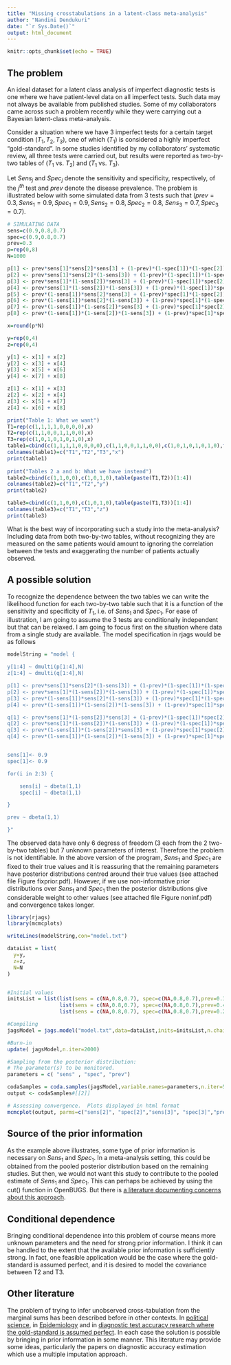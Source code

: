 ```yaml
---
title: "Missing crosstabulations in a latent-class meta-analysis"
author: "Nandini Dendukuri"
date: "`r Sys.Date()`"
output: html_document
---
```


```r
knitr::opts_chunk$set(echo = TRUE)
```

## The problem

An ideal dataset for a latent class analysis of imperfect diagnostic tests is one where we have patient-level data on all imperfect tests. Such data may not always be available from published studies. Some of my collaborators came across such a problem recently while they were carrying out a Bayesian latent-class meta-analysis. 

Consider a situation where we have 3 imperfect tests for a certain target condition ($T_1, T_2, T_3$), one of which ($T_1$) is considered a highly imperfect "gold-standard". In some studies identified by my collaborators' systematic review, all three tests were carried out, but results were reported as two-by-two tables of ($T_1$ vs. $T_2$) and ($T_1$ vs. $T_3$). 

Let $Sens_j$ and $Spec_j$ denote the sensitivity and specificity, respectively, of the $j^{th}$ test and $prev$ denote the disease prevalence. The problem is illustrated below with some simulated data from 3 tests such that $(prev=0.3, Sens_1=0.9, Spec_1=0.9, Sens_2=0.8, Spec_2=0.8,$ $Sens_3=0.7, Spec_3=0.7)$.

```r

# SIMULATING DATA
sens=c(0.9,0.8,0.7)
spec=c(0.9,0.8,0.7)
prev=0.3
p=rep(0,8)
N=1000

p[1] <- prev*sens[1]*sens[2]*sens[3] + (1-prev)*(1-spec[1])*(1-spec[2])*(1-spec[3])
p[2] <- prev*sens[1]*sens[2]*(1-sens[3]) + (1-prev)*(1-spec[1])*(1-spec[2])*spec[3]
p[3] <- prev*sens[1]*(1-sens[2])*sens[3] + (1-prev)*(1-spec[1])*spec[2]*(1-spec[3])
p[4] <- prev*sens[1]*(1-sens[2])*(1-sens[3]) + (1-prev)*(1-spec[1])*spec[2]*spec[3]
p[5] <- prev*(1-sens[1])*sens[2]*sens[3] + (1-prev)*spec[1]*(1-spec[2])*(1-spec[3])
p[6] <- prev*(1-sens[1])*sens[2]*(1-sens[3]) + (1-prev)*spec[1]*(1-spec[2])*spec[3]
p[7] <- prev*(1-sens[1])*(1-sens[2])*sens[3] + (1-prev)*spec[1]*spec[2]*(1-spec[3])
p[8] <- prev*(1-sens[1])*(1-sens[2])*(1-sens[3]) + (1-prev)*spec[1]*spec[2]*spec[3]

x=round(p*N)

y=rep(0,4)
z=rep(0,4)

y[1] <- x[1] + x[2]
y[2] <- x[3] + x[4]
y[3] <- x[5] + x[6]
y[4] <- x[7] + x[8]

z[1] <- x[1] + x[3]
z[2] <- x[2] + x[4]
z[3] <- x[5] + x[7]
z[4] <- x[6] + x[8]

print("Table 1: What we want")
T1=rep(c(1,1,1,1,0,0,0,0),x)
T2=rep(c(1,1,0,0,1,1,0,0),x)
T3=rep(c(1,0,1,0,1,0,1,0),x)
table1=cbind(c(1,1,1,1,0,0,0,0),c(1,1,0,0,1,1,0,0),c(1,0,1,0,1,0,1,0),table(paste(T1,T2,T3))[1:8])
colnames(table1)=c("T1","T2","T3","x")
print(table1)
    
print("Tables 2 a and b: What we have instead")
table2=cbind(c(1,1,0,0),c(1,0,1,0),table(paste(T1,T2))[1:4])
colnames(table2)=c("T1","T2","y")
print(table2)

table3=cbind(c(1,1,0,0),c(1,0,1,0),table(paste(T1,T3))[1:4])
colnames(table3)=c("T1","T3","z")
print(table3)

```

What is the best way of incorporating such a study into the meta-analysis? Including data from both two-by-two tables, without recognizing they are measured on the same patients would amount to ignoring the correlation between the tests and exaggerating the number of patients actually observed.

## A possible solution

To recognize the dependence between the two tables we can write the likelihood function for each two-by-two table such that it is a function of the sensitivity and specificity of $T_1$, i.e. of $Sens_1$ and $Spec_1$. For ease of illustration, I am going to assume the 3 tests are conditionally independent but that can be relaxed. I am going to focus first on the situation where data from a single study are available. The model specification in rjags would be as follows

```r
modelString = "model {

y[1:4] ~ dmulti(p[1:4],N)
z[1:4] ~ dmulti(q[1:4],N)

p[1] <- prev*sens[1]*sens[2]*(1-sens[3]) + (1-prev)*(1-spec[1])*(1-spec[2])*spec[3] + prev*sens[1]*sens[2]*sens[3] + (1-prev)*(1-spec[1])*(1-spec[2])*(1-spec[3])
p[2] <- prev*sens[1]*(1-sens[2])*(1-sens[3]) + (1-prev)*(1-spec[1])*spec[2]*spec[3] + prev*sens[1]*(1-sens[2])*sens[3] + (1-prev)*(1-spec[1])*spec[2]*(1-spec[3])
p[3] <- prev*(1-sens[1])*sens[2]*(1-sens[3]) + (1-prev)*spec[1]*(1-spec[2])*spec[3] + prev*(1-sens[1])*sens[2]*sens[3] + (1-prev)*spec[1]*(1-spec[2])*(1-spec[3])
p[4] <- prev*(1-sens[1])*(1-sens[2])*(1-sens[3]) + (1-prev)*spec[1]*spec[2]*spec[3] + prev*(1-sens[1])*(1-sens[2])*sens[3] + (1-prev)*spec[1]*spec[2]*(1-spec[3])

q[1] <- prev*sens[1]*(1-sens[2])*sens[3] + (1-prev)*(1-spec[1])*spec[2]*(1-spec[3]) + prev*sens[1]*sens[2]*sens[3] + (1-prev)*(1-spec[1])*(1-spec[2])*(1-spec[3])
q[2] <- prev*sens[1]*(1-sens[2])*(1-sens[3]) + (1-prev)*(1-spec[1])*spec[2]*spec[3] + prev*sens[1]*sens[2]*(1-sens[3]) + (1-prev)*(1-spec[1])*(1-spec[2])*spec[3]
q[3] <- prev*(1-sens[1])*(1-sens[2])*sens[3] + (1-prev)*spec[1]*spec[2]*(1-spec[3]) + prev*(1-sens[1])*sens[2]*sens[3] + (1-prev)*spec[1]*(1-spec[2])*(1-spec[3])
q[4] <- prev*(1-sens[1])*(1-sens[2])*(1-sens[3]) + (1-prev)*spec[1]*spec[2]*spec[3] + prev*(1-sens[1])*sens[2]*(1-sens[3]) + (1-prev)*spec[1]*(1-spec[2])*spec[3]


sens[1]<- 0.9
spec[1]<- 0.9

for(i in 2:3) {

	sens[i] ~ dbeta(1,1)
	spec[i] ~ dbeta(1,1)

}

prev ~ dbeta(1,1)

}"
```

The observed data have only 6 degress of freedom (3 each from the 2 two-by-two tables) but 7 unknown parameters of interest. Therefore the problem is not identifiable. In the above version of the program, $Sens_1$ and $Spec_1$ are fixed to their true values and it is reassuring that the remaining parameters have posterior distributions centred around their true values (see attached file Figure fixprior.pdf). However, if we use non-informative prior distributions over $Sens_1$ and $Spec_1$ then the posterior distributions give considerable weight to other values (see attached file Figure noninf.pdf) and convergence takes longer.   

```r
library(rjags)
library(mcmcplots)

writeLines(modelString,con="model.txt")

dataList = list(
  y=y,
  z=z,
  N=N
)


#Initial values
initsList = list(list(sens = c(NA,0.8,0.7), spec=c(NA,0.8,0.7),prev=0.3),
                 list(sens = c(NA,0.8,0.7), spec=c(NA,0.8,0.7),prev=0.4),
                 list(sens = c(NA,0.8,0.7), spec=c(NA,0.8,0.7),prev=0.2))

#Compiling
jagsModel = jags.model("model.txt",data=dataList,inits=initsList,n.chains=3)

#Burn-in
update( jagsModel,n.iter=2000)

#Sampling from the posterior distribution:
# The parameter(s) to be monitored.
parameters = c( "sens" , "spec", "prev")  

codaSamples = coda.samples(jagsModel,variable.names=parameters,n.iter=5000)
output <- codaSamples#[[2]]                         

# Assessing convergence.  Plots displayed in html format
mcmcplot(output, parms=c("sens[2]", "spec[2]","sens[3]", "spec[3]","prev"))
```

## Source of the prior information 

As the example above illustrates, some type of prior information is necessary on $Sens_1$ and $Spec_1$. In a meta-analysis setting, this could be obtained from the pooled posterior distribution based on the remaining studies. But then, we would not want this study to contribute to the pooled estimate of $Sens_1$ and $Spec_1$. This can perhaps be achieved by using the cut() function in OpenBUGS. But there is [a literature documenting concerns about this approach](http://statistik.wu-wien.ac.at/research/talks/resources/Plummer_WU_2015.pdf).  

## Conditional dependence

Bringing conditional dependence into this problem of course means more unknown parameters and the need for strong prior information. I think it can be handled to the extent that the available prior information is sufficiently strong. In fact, one feasible application would be the case where the gold-standard is assumed perfect, and it is desired to model the covariance between T2 and T3.

## Other literature

The problem of trying to infer unobserved cross-tabulation from the marginal sums has been described before in other contexts. In [political science](https://books.google.ca/books?id=PthTOJyGGNIC&pg=PA520&lpg=PA520&dq=congodon+marginal+crosstabulation&source=bl&ots=199Hngl9NC&sig=ACfU3U00-CzSRdemcBStYTqaIeyhmdnq4A&hl=en&sa=X&ved=2ahUKEwj98djTmZ3pAhWnhOAKHXDOCfYQ6AEwAXoECAoQAQ#v=onepage&q=congodon%20marginal%20crosstabulation&f=false), in [Epidemiology](https://www.researchgate.net/publication/46494169_Bayesian_analysis_of_two_dependent_22_contingency_tables) and in [diagnostic test accuracy research where the gold-standard is assumed perfect](https://amstat.tandfonline.com/doi/abs/10.1080/01621459.2018.1476239#.XrGfQqhKj-g). In each case the solution is possible by bringing in prior information in some manner. This literature may provide some ideas, particularly the papers on diagnostic accuracy estimation which use a multiple imputation approach.
